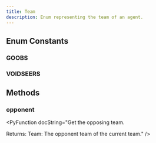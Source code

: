 ```yaml
---
title: Team
description: Enum representing the team of an agent.
---
```



## Enum Constants

### GOOBS

<PyAttribute type="" value="" docString="Team Goobs" />

### VOIDSEERS

<PyAttribute type="" value="" docString="Team Voidseers" />


## Methods

### opponent

<PyFunctionSignature signature="def opponent() -> Team" />

<PyFunction docString="Get the opposing team.

Returns:
    Team: The opponent team of the current team." />